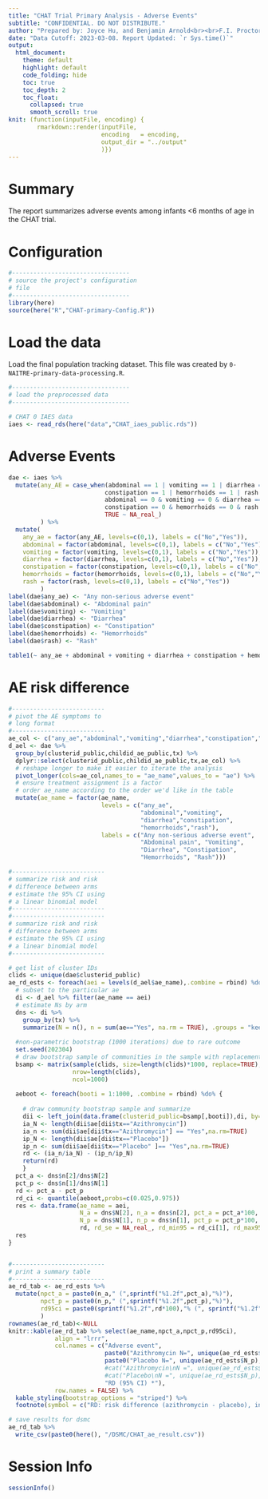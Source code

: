 ```yaml
---
title: "CHAT Trial Primary Analysis - Adverse Events"
subtitle: "CONFIDENTIAL. DO NOT DISTRIBUTE."
author: "Prepared by: Joyce Hu, and Benjamin Arnold<br><br>F.I. Proctor Foundation, University of California, San Francisco"
date: "Data Cutoff: 2023-03-08. Report Updated: `r Sys.time()`"
output: 
  html_document:
    theme: default
    highlight: default
    code_folding: hide
    toc: true
    toc_depth: 2
    toc_float:
      collapsed: true
      smooth_scroll: true
knit: (function(inputFile, encoding) {
        rmarkdown::render(inputFile, 
                          encoding   = encoding, 
                          output_dir = "../output"
                          )})
---
```

# Summary

The report summarizes adverse events among infants <6 months of age in the CHAT trial.

# Configuration

```r
#---------------------------------
# source the project's configuration
# file
#---------------------------------
library(here)
source(here("R","CHAT-primary-Config.R"))
```

# Load the data

Load the final population tracking dataset. This file was created by `0-NAITRE-primary-data-processing.R`.

```r
#---------------------------------
# load the preprocessed data
#---------------------------------

# CHAT 0 IAES data
iaes <- read_rds(here("data","CHAT_iaes_public.rds"))
```

# Adverse Events

```r
dae <- iaes %>%
  mutate(any_AE = case_when(abdominal == 1 | vomiting == 1 | diarrhea == 1 | 
                           constipation == 1 | hemorrhoids == 1 | rash == 1 ~ 1, 
                           abdominal == 0 & vomiting == 0 & diarrhea == 0 & 
                           constipation == 0 & hemorrhoids == 0 & rash == 0 ~ 0,
                           TRUE ~ NA_real_)
         ) %>%
  mutate(
    any_ae = factor(any_AE, levels=c(0,1), labels = c("No","Yes")),
    abdominal = factor(abdominal, levels=c(0,1), labels = c("No","Yes")),
    vomiting = factor(vomiting, levels=c(0,1), labels = c("No","Yes")),
    diarrhea = factor(diarrhea, levels=c(0,1), labels = c("No","Yes")),
    constipation = factor(constipation, levels=c(0,1), labels = c("No","Yes")),
    hemorrhoids = factor(hemorrhoids, levels=c(0,1), labels = c("No","Yes")),
    rash = factor(rash, levels=c(0,1), labels = c("No","Yes"))
         )
label(dae$any_ae) <- "Any non-serious adverse event"
label(dae$abdominal) <- "Abdominal pain"
label(dae$vomiting) <- "Vomiting"
label(dae$diarrhea) <- "Diarrhea"
label(dae$constipation) <- "Constipation"
label(dae$hemorrhoids) <- "Hemorrhoids"
label(dae$rash) <- "Rash"

table1(~ any_ae + abdominal + vomiting + diarrhea + constipation + hemorrhoids + rash | tx, data = dae )
```

# AE risk difference

```r
#--------------------------
# pivot the AE symptoms to
# long format
#--------------------------
ae_col <- c("any_ae","abdominal","vomiting","diarrhea","constipation","hemorrhoids","rash")
d_ael <- dae %>% 
  group_by(clusterid_public,childid_ae_public,tx) %>%
  dplyr::select(clusterid_public,childid_ae_public,tx,ae_col) %>%
  # reshape longer to make it easier to iterate the analysis
  pivot_longer(cols=ae_col,names_to = "ae_name",values_to = "ae") %>%
  # ensure treatment assignment is a factor
  # order ae_name according to the order we'd like in the table
  mutate(ae_name = factor(ae_name, 
                          levels = c("any_ae",
                                     "abdominal","vomiting",
                                     "diarrhea","constipation",
                                     "hemorrhoids","rash"),
                          labels = c("Any non-serious adverse event", 
                                     "Abdominal pain", "Vomiting", 
                                     "Diarrhea", "Constipation", 
                                     "Hemorrhoids", "Rash")))

#--------------------------
# summarize risk and risk
# difference between arms
# estimate the 95% CI using
# a linear binomial model
#--------------------------
#--------------------------
# summarize risk and risk
# difference between arms
# estimate the 95% CI using
# a linear binomial model
#--------------------------

# get list of cluster IDs
clids <- unique(dae$clusterid_public)
ae_rd_ests <- foreach(aei = levels(d_ael$ae_name),.combine = rbind) %do% {
  # subset to the particular ae
  di <- d_ael %>% filter(ae_name == aei)
  # estimate Ns by arm
  dns <- di %>%
    group_by(tx) %>%
    summarize(N = n(), n = sum(ae=="Yes", na.rm = TRUE), .groups = "keep")
  
  #non-parametric bootstrap (1000 iterations) due to rare outcome
  set.seed(202304)
  # draw bootstrap sample of communities in the sample with replacement
  bsamp <- matrix(sample(clids, size=length(clids)*1000, replace=TRUE), 
                  nrow=length(clids), 
                  ncol=1000)
  
  aeboot <- foreach(booti = 1:1000, .combine = rbind) %do% {
    
    # draw community bootstrap sample and summarize
    dii <- left_join(data.frame(clusterid_public=bsamp[,booti]),di, by="clusterid_public")
    ia_N <- length(dii$ae[dii$tx=="Azithromycin"])
    ia_n <- sum(dii$ae[dii$tx=="Azithromycin"] == "Yes",na.rm=TRUE)
    ip_N <- length(dii$ae[dii$tx=="Placebo"])
    ip_n <- sum(dii$ae[dii$tx=="Placebo" ]== "Yes",na.rm=TRUE)
    rd <- (ia_n/ia_N) - (ip_n/ip_N)
    return(rd)
    }
  pct_a <- dns$n[2]/dns$N[2]
  pct_p <- dns$n[1]/dns$N[1]
  rd <- pct_a - pct_p
  rd_ci <- quantile(aeboot,probs=c(0.025,0.975))
  res <- data.frame(ae_name = aei, 
                    N_a = dns$N[2], n_a = dns$n[2], pct_a = pct_a*100,
                    N_p = dns$N[1], n_p = dns$n[1], pct_p = pct_p*100,
                    rd, rd_se = NA_real_, rd_min95 = rd_ci[1], rd_max95 = rd_ci[2]) 
  res
}


#--------------------------
# print a summary table
#--------------------------
ae_rd_tab <- ae_rd_ests %>%
  mutate(npct_a = paste0(n_a," (",sprintf("%1.2f",pct_a),"%)"),
         npct_p = paste0(n_p," (",sprintf("%1.2f",pct_p),"%)"),
         rd95ci = paste0(sprintf("%1.2f",rd*100),"% (", sprintf("%1.2f",rd_min95*100),"% to ",sprintf("%1.2f",rd_max95*100),"%)")
         )
rownames(ae_rd_tab)<-NULL
knitr::kable(ae_rd_tab %>% select(ae_name,npct_a,npct_p,rd95ci),
             align = "lrrr",
             col.names = c("Adverse event", 
                           paste0("Azithromycin N=", unique(ae_rd_ests$N_a), " n(%)"),
                           paste0("Placebo N=", unique(ae_rd_ests$N_p), " n(%)"),
                           #cat("Azithromycin\nN =", unique(ae_rd_ests$N_a), "\nn (%)"), 
                           #cat("Placebo\nN =", unique(ae_rd_ests$N_p), "\nn (%)"), 
                           "RD (95% CI) *"),
             row.names = FALSE) %>%
  kable_styling(bootstrap_options = "striped") %>%
  footnote(symbol = c("RD: risk difference (azithromycin - placebo), in percentage points."))

# save results for dsmc
ae_rd_tab %>% 
  write_csv(paste0(here(), "/DSMC/CHAT_ae_result.csv")) 
```

# Session Info
```r
sessionInfo()
```